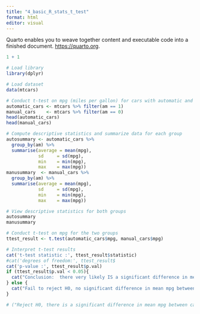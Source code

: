 ```yaml
---
title: "4_basic_R_stats_t_test"
format: html
editor: visual
---
```


Quarto enables you to weave together content and executable code into a finished document. <https://quarto.org>.

```r
1 + 1
```

```r
# Load library
library(dplyr)

# Load dataset
data(mtcars)

# Conduct t-test on mpg (miles per gallon) for cars with automatic and manual transmission.
automatic_cars <- mtcars %>% filter(am == 1)
manual_cars    <- mtcars %>% filter(am == 0)
head(automatic_cars)
head(manual_cars)

# Compute descriptive statistics and summarize data for each group
autosummary <- automatic_cars %>%
  group_by(am) %>%
  summarise(average = mean(mpg),
            sd     = sd(mpg),
            min    = min(mpg),
            max    = max(mpg))
manusummary  <- manual_cars %>%
  group_by(am) %>%
  summarise(average = mean(mpg),
            sd     = sd(mpg),
            min    = min(mpg),
            max    = max(mpg))

# View descriptive statistics for both groups
autosummary
manusummary
```

```r
# Conduct t-test on mpg for the two groups
ttest_result <- t.test(automatic_cars$mpg, manual_cars$mpg)

# Interpret t-test results
cat('t-test statistic :', ttest_result$statistic)
#cat('degrees of freedom:', ttest_result$
cat('p-value :', ttest_result$p.val)
if (ttest_result$p.val < 0.05){
  cat("Conclusion:  there very likely IS a significant difference in mean mpg between cars with automatic and manual transmission, the low p-value tells us that the null hypothesis, that the means were equal, is false (Reject H0 the null hypothesis)")
} else {
  cat("Fail to reject H0, no significant difference in mean mpg between cars with automatic and manual transmission.")
}

# ("Reject H0, there is a significant difference in mean mpg between cars with automatic and manual transmission")
```

```r

```
